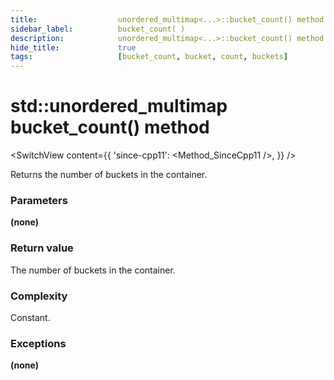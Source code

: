 ```yaml
---
title:					unordered_multimap<...>::bucket_count() method
sidebar_label:			bucket_count( )
description:			unordered_multimap<...>::bucket_count() method C++ documentation
hide_title:				true
tags:					[bucket_count, bucket, count, buckets]
---
```



<!----------------- Codes ---------------------->

<!-- bucket_count() -->

# std::unordered_multimap bucket_count() method

<SwitchView content={{
    'since-cpp11': <Method_SinceCpp11 />,
    }} />

Returns the number of buckets in the container.

### Parameters

**(none)**

### Return value

The number of buckets in the container.

### Complexity

Constant.

### Exceptions

**(none)**